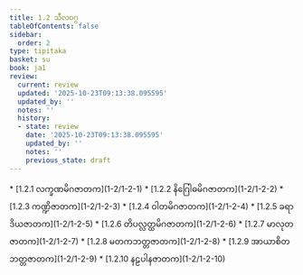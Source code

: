 ```yaml
---
title: 1.2 သီလဝဂ္ဂ
tableOfContents: false
sidebar:
  order: 2
type: tipitaka
basket: su
book: ja1
review:
  current: review
  updated: '2025-10-23T09:13:38.095595'
  updated_by: ''
  notes: ''
  history:
  - state: review
    date: '2025-10-23T09:13:38.095595'
    updated_by: ''
    notes: ''
    previous_state: draft
---
```



<ReviewStatus review={frontmatter.review} showDetails={true} />

<HypothesisAnnotation frontmatter={frontmatter} />

<DynamicBreadcrumb />



<TableOfContents book="ja1" section="1.2">
* [1.2.1 လက္ခဏမိဂဇာတက](1-2/1-2-1)
* [1.2.2 နိဂြေါဓမိဂဇာတက](1-2/1-2-2)
* [1.2.3 ကဏ္ဍိဇာတက](1-2/1-2-3)
* [1.2.4 ဝါတမိဂဇာတက](1-2/1-2-4)
* [1.2.5 ခရာဒိယဇာတက](1-2/1-2-5)
* [1.2.6 တိပလ္လတ္ထမိဂဇာတက](1-2/1-2-6)
* [1.2.7 မာလုတဇာတက](1-2/1-2-7)
* [1.2.8 မတကဘတ္တဇာတက](1-2/1-2-8)
* [1.2.9 အာယာစိတဘတ္တဇာတက](1-2/1-2-9)
* [1.2.10 နဠပါနဇာတက](1-2/1-2-10)
</TableOfContents>